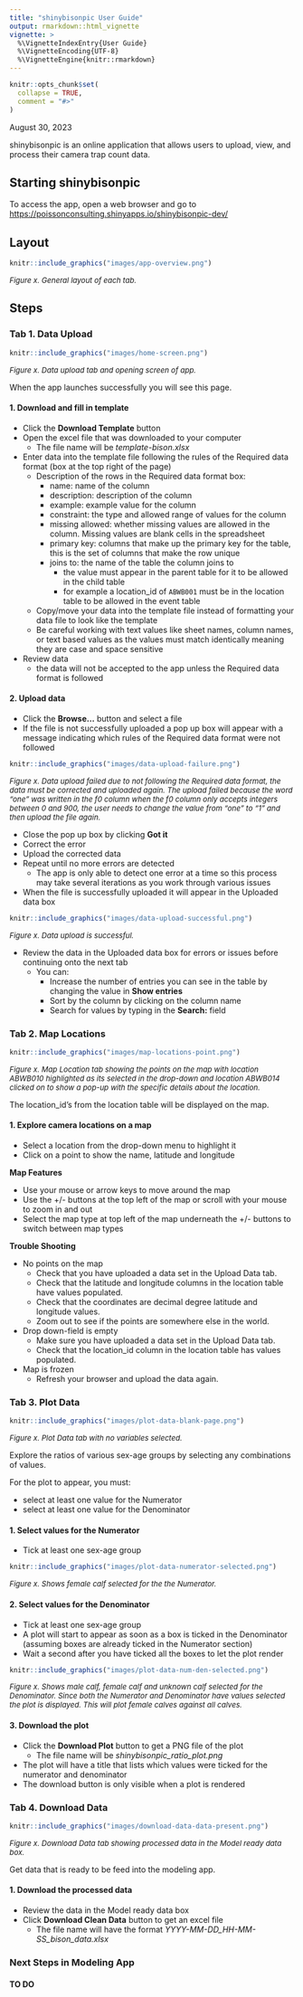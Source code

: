 ```yaml
---
title: "shinybisonpic User Guide"
output: rmarkdown::html_vignette
vignette: >
  %\VignetteIndexEntry{User Guide}
  %\VignetteEncoding{UTF-8}
  %\VignetteEngine{knitr::rmarkdown}
---
```


```r
knitr::opts_chunk$set(
  collapse = TRUE,
  comment = "#>"
)
```
<!-- Update date when changes are made -->
August 30, 2023

shinybisonpic is an online application that allows users to upload, view, and process their camera trap count data. 

## Starting shinybisonpic

To access the app, open a web browser and go to  [https://poissonconsulting.shinyapps.io/shinybisonpic-dev/](https://poissonconsulting.shinyapps.io/shinybisonpic-dev/)

## Layout

```r
knitr::include_graphics("images/app-overview.png")
```
*<font size="-1">Figure x. General layout of each tab.</font>*

## Steps

### Tab 1. Data Upload

```r
knitr::include_graphics("images/home-screen.png")
```
*<font size="-1">Figure x. Data upload tab and opening screen of app.</font>*

When the app launches successfully you will see this page. 

#### 1. Download and fill in template

- Click the **Download Template** button
- Open the excel file that was downloaded to your computer
  - The file name will be *template-bison.xlsx*
- Enter data into the template file following the rules of the Required data format (box at the top right of the page)
  - Description of the rows in the Required data format box:
    - name: name of the column
    - description: description of the column
    - example: example value for the column
    - constraint: the type and allowed range of values for the column
    - missing allowed: whether missing values are allowed in the column. Missing values are blank cells in the spreadsheet
    - primary key: columns that make up the primary key for the table, this is the set of columns that make the row unique
    - joins to: the name of the table the column joins to
      - the value must appear in the parent table for it to be allowed in the child table
      - for example a location_id of `ABWB001` must be in the location table to be allowed in the event table
  - Copy/move your data into the template file instead of formatting your data file to look like the template
  - Be careful working with text values like sheet names, column names, or text based values as the values must match identically meaning they are case and space sensitive
- Review data 
  - the data will not be accepted to the app unless the Required data format is followed

#### 2. Upload data

 - Click the **Browse…** button and select a file
  - If the file is not successfully uploaded a pop up box will appear with a message indicating which rules of the Required data format were not followed 
```r
knitr::include_graphics("images/data-upload-failure.png")
```
*<font size="-1">Figure x. Data upload failed due to not following the Required data format, the data must be corrected and uploaded again. The upload failed because the word "one" was written in the f0 column when the f0 column only accepts integers between 0 and 900, the user needs to change the value from "one" to "1" and then upload the file again.</font>*
 
 - Close the pop up box by clicking **Got it**
 - Correct the error 
 - Upload the corrected data
 - Repeat until no more errors are detected
   - The app is only able to detect one error at a time so this process may take several iterations as you work through various issues
 
 - When the file is successfully uploaded it will appear in the Uploaded data box 
```r
knitr::include_graphics("images/data-upload-successful.png")
```
*<font size="-1">Figure x. Data upload is successful.</font>*

- Review the data in the Uploaded data box for errors or issues before continuing onto the next tab
  - You can: 
    - Increase the number of entries you can see in the table by changing the value in **Show entries**
    - Sort by the column by clicking on the column name
    - Search for values by typing in the **Search:** field 

### Tab 2. Map Locations

```r
knitr::include_graphics("images/map-locations-point.png")
```
*<font size="-1">Figure x. Map Location tab showing the points on the map with location ABWB010 highlighted as its selected in the drop-down and location ABWB014 clicked on to show a pop-up with the specific details about the location.</font>*

The location_id’s from the location table will be displayed on the map.

#### 1. Explore camera locations on a map

- Select a location from the drop-down menu to highlight it
- Click on a point to show the name, latitude and longitude

**Map Features**

- Use your mouse or arrow keys to move around the map
- Use the +/- buttons at the top left of the map or scroll with your mouse to zoom in and out
- Select the map type at top left of the map underneath the +/- buttons to switch between map types

**Trouble Shooting**

- No points on the map
  - Check that you have uploaded a data set in the Upload Data tab.
  - Check that the latitude and longitude columns in the location table have values populated.
  - Check that the coordinates are decimal degree latitude and longitude values.
  - Zoom out to see if the points are somewhere else in the world.
- Drop down-field is empty
  - Make sure you have uploaded a data set in the Upload Data tab.
  - Check that the location_id column in the location table has values populated.
- Map is frozen
  - Refresh your browser and upload the data again.

### Tab 3. Plot Data

```r
knitr::include_graphics("images/plot-data-blank-page.png")
```
*<font size="-1">Figure x. Plot Data tab with no variables selected.</font>*

Explore the ratios of various sex-age groups by selecting any combinations of values.

For the plot to appear, you must:

- select at least one value for the Numerator
- select at least one value for the Denominator

#### 1. Select values for the Numerator

- Tick at least one sex-age group
```r
knitr::include_graphics("images/plot-data-numerator-selected.png")
```
*<font size="-1">Figure x. Shows female calf selected for the the Numerator.</font>*

#### 2. Select values for the Denominator

- Tick at least one sex-age group
- A plot will start to appear as soon as a box is ticked in the Denominator (assuming boxes are already ticked in the Numerator section)
- Wait a second after you have ticked all the boxes to let the plot render
```r
knitr::include_graphics("images/plot-data-num-den-selected.png")
```
*<font size="-1">Figure x. Shows male calf, female calf and unknown calf selected for the Denominator. Since both the Numerator and Denominator have values selected the plot is displayed. This will plot female calves against all calves.</font>*

#### 3. Download the plot

- Click the **Download Plot** button to get a PNG file of the plot
  - The file name will be *shinybisonpic_ratio_plot.png*
- The plot will have a title that lists which values were ticked for the numerator and denominator
- The download button is only visible when a plot is rendered

### Tab 4. Download Data

```r
knitr::include_graphics("images/download-data-data-present.png")
```
*<font size="-1">Figure x. Download Data tab showing processed data in the Model ready data box.</font>*

Get data that is ready to be feed into the modeling app.

#### 1. Download the processed data

- Review the data in the Model ready data box
- Click **Download Clean Data** button to get an excel file
  - The file name will have the format *YYYY-MM-DD_HH-MM-SS_bison_data.xlsx*

### Next Steps in Modeling App

#### TO DO
